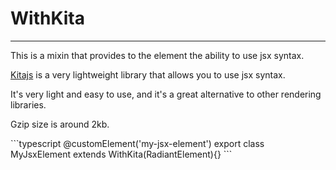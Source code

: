 

# WithKita
---

This is a mixin that provides to the element the ability to use jsx syntax.

[Kitajs](https://github.com/kitajs/html/tree/master/packages/html#readme) is a very lightweight library that allows you to use jsx syntax.

It's very light and easy to use, and it's a great alternative to other rendering libraries.

Gzip size is around 2kb.

<CodeBlock >
```typescript
@customElement('my-jsx-element')
export class MyJsxElement extends WithKita(RadiantElement){}
```
</CodeBlock>